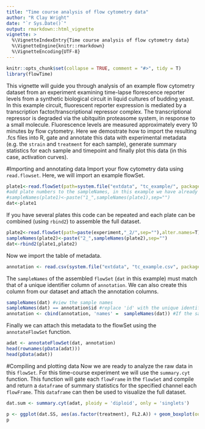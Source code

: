 ```yaml
---
title: "Time course analysis of flow cytometry data"
author: "R Clay Wright"
date: "`r Sys.Date()`"
output: rmarkdown::html_vignette
vignette: >
  %\VignetteIndexEntry{Time course analysis of flow cytometry data}
  %\VignetteEngine{knitr::rmarkdown}
  %\VignetteEncoding{UTF-8}
---
```

```r
knitr::opts_chunk$set(collapse = TRUE, comment = "#>", tidy = T)
library(flowTime)
```
This vignette will guide you through analysis of an example flow cytometry dataset from an experiment examining time-lapse florescence reporter levels from a synthetic biological circuit in liquid cultures of budding yeast. In this example circuit, fluorescent reporter expression is mediated by a transcription factor/transcriptional repressor complex. The transcriptional repressor is degraded via the ubitquitin proteasome system, in response to a small molecule. Fluorescence levels are measured approximately every 10 minutes by flow cytometry. Here we demostrate how to import the resulting .fcs files into R, gate and annotate this data with experimental metadata (e.g. the `strain` and `treatment` for each sample), generate summary statistics for each sample and timepoint and finally plot this data (in this case, activation curves).

#Importing and annotating data
Import your flow cytometry data using `read.flowset`. Here, we will import an example flowSet.
```r
plate1<-read.flowSet(path=system.file("extdata", "tc_example/", package = "flowTime"),alter.names=T)
#add plate numbers to the sampleNames, in this example we have already done this step
#sampleNames(plate1)<-paste("1_",sampleNames(plate1),sep="")
dat<-plate1
```
If you have several plates this code can be repeated and each plate can be combined (using `rbind2`) to assemble the full dataset.
```r
plate2<-read.flowSet(path=paste(experiment,"_2/",sep=""),alter.names=T)
sampleNames(plate2)<-paste("2_",sampleNames(plate2),sep="")
dat<-rbind2(plate1,plate2)
```
Now we import the table of metadata.
```r
annotation <- read.csv(system.file("extdata", "tc_example.csv", package = "flowTime"))
```
The `sampleNames` of the assembled `flowSet` (`dat` in this example) must match that of a unique identifier column of `annotation`. We can also create this column from our dataset and attach the annotation columns.
```r
sampleNames(dat) #view the sample names
sampleNames(dat) == annotation$id #replace 'id' with the unique identifier column to test if this column is identical to the sample names of your flowset
annotation <- cbind(annotation, 'names' =  sampleNames(dat)) #If the sampleNames and unique identifiers are in the correct order this command will add the sampleNames as the identifier
```
Finally we can attach this metadata to the flowSet using the `annotateFlowSet` function. 
```r
adat <- annotateFlowSet(dat, annotation)
head(rownames(pData(adat)))
head(pData(adat))
```

#Compiling and plotting data
Now we are ready to analyze the raw data in this `flowSet`. For this time-course experiment we will use the `summary.cyt` function. This function will gate each `flowFrame` in the `flowSet` and compile and return a `dataframe` of summary statistics for the specified channel each `flowFrame`. This `dataframe` can then be used to visualize the full dataset. 
```r
dat.sum <- summary.cyt(adat, ploidy = 'diploid', only = 'singlets')

p <- ggplot(dat.SS, aes(as.factor(treatment), FL2.A)) + geom_boxplot(outlier.size = 0) + facet_grid(IAA~AFB) + theme_classic() + ylim(c(-1000,10000))
p
```
